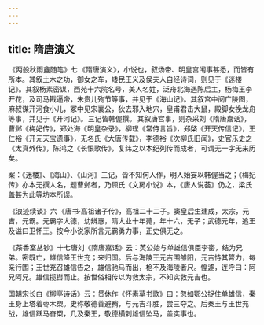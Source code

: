 ```yaml
---
---
---
```

title: 隋唐演义
---



 《两般秋雨盦随笔》七 《隋唐演义》，小说也，叙炀帝、明皇宫闱事甚悉，而皆有所本。其叙土木之功，御女之车，矮民王义及侯夫人自经诗词，则见于《迷楼记》。其叙杨素密谋，西苑十六院名号，美人名姓，泛舟北海遇陈后主，杨梅玉李开花，及司马戡逼帝，朱贵儿殉节等事，并见于《海山记》。其叙宫中阅广陵图，麻叔谋开河食小儿，冢中见宋襄公，狄去邪入地穴，皇甫君击大鼠，殿脚女挽龙舟等事，并见于《开河记》。 三记皆韩偓撰。 其叙唐宫事，则杂采刘《隋唐嘉话》，曹邺《梅妃传》，郑处海《明皇杂录》，柳珵《常侍言旨》，郑棨《开天传信记》，王仁裕《开元天宝遗事》，无名氏《大唐传载》，李德裕《次柳氏旧闻》，史官乐史之《太真外传》，陈鸿之《长恨歌传》，复纬之以本纪列传而成者，可谓无一字无来历矣。

案：《迷楼》、《海山》、《山河》三记，皆不知何人作，明人始妄以韩偓当之；《梅妃传》亦本无撰人名，题曹邺者，乃顾氏《文房小说》本，《唐人说荟》仍之，梁氏盖甚为此等坊本所误。

 《浪迹续谈》六 《唐书·高祖诸子传》，高祖二十二子。窦皇后生建成，太宗，元吉，元霸。元霸字大德，幼辨惠，隋大业十年薨，年十六，无子；武德元年，追王及谥曰卫怀王。按今小说家所言元霸勇力事，正史俱无之。

 《茶香室丛钞》十七唐刘《隋唐嘉话》云：英公始与单雄信俱臣李密，结为兄弟。密既亡，雄信降王世充；来归国。后与海陵王元吉围雒阳，元吉恃其膂力，每亲行围；王世充召雄信告之，雄信驰马而出，枪不及海陵者尺。惶遽，连呼曰：阿兄阿兄。雄信揽辔而止。按世俗相传以为救太宗，不知实救元吉也。

国朝宋长白《柳亭诗话》云：贯休作《怀素草书歌》曰：忽如鄂公捉住单雄信，秦王身上塔着枣木槊。史称敬德善避矟，与元吉斗胜，尝三夺之。后秦王与王世充战，雄信跃马奋槊，几及秦王，敬德横刺雄信坠马，盖实事也。